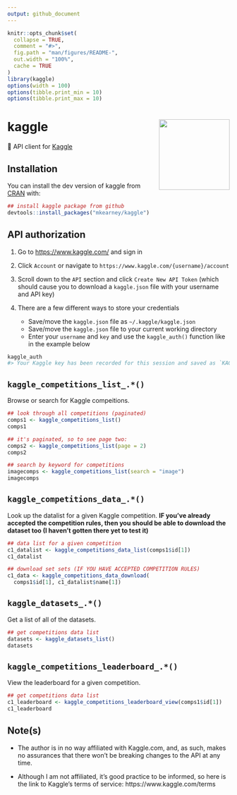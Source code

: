 ```yaml
---
output: github_document
---
```


<!-- README.md is generated from README.Rmd. Please edit that file -->

```r
knitr::opts_chunk$set(
  collapse = TRUE,
  comment = "#>",
  fig.path = "man/figures/README-",
  out.width = "100%", 
  cache = TRUE
)
library(kaggle)
options(width = 100)
options(tibble.print_min = 10)
options(tibble.print_max = 10)
```
# kaggle <img src="man/figures/logo.png" width="160px" align="right" />

🏁 API client for [Kaggle](https://www.kaggle.com)

## Installation

You can install the dev version of kaggle from [CRAN](https://github.com/mkearney/kaggle) with:

``` r
## install kaggle package from github
devtools::install_packages("mkearney/kaggle")
```

## API authorization

1. Go to [https://www.kaggle.com/](kaggle.com) and sign in

1. Click `Account` or navigate to `https://www.kaggle.com/{username}/account`

1. Scroll down to the `API` section and click `Create New API Token` (which should cause you to download a `kaggle.json` file with your username and API key)

1. There are a few different ways to store your credentials

   + Save/move the `kaggle.json` file as `~/.kaggle/kaggle.json`
   + Save/move the `kaggle.json` file to your current working directory
   + Enter your `username` and `key` and use the `kaggle_auth()` function like in the example below

```r
kaggle_auth
#> Your Kaggle key has been recorded for this session and saved as `KAGGLE_PAT` environment variable for future sessions.
```


## `kaggle_competitions_list_.*()`

Browse or search for Kaggle compeitions.

```r
## look through all competitions (paginated)
comps1 <- kaggle_competitions_list()
comps1 

## it's paginated, so to see page two:
comps2 <- kaggle_competitions_list(page = 2)
comps2

## search by keyword for competitions
imagecomps <- kaggle_competitions_list(search = "image")
imagecomps
```

## `kaggle_competitions_data_.*()`

Look up the datalist for a given Kaggle competition. **IF you've already accepted the competition rules, then you should be able to download the dataset too (I haven't gotten there yet to test it)**

```r
## data list for a given competition
c1_datalist <- kaggle_competitions_data_list(comps1$id[1])
c1_datalist

## download set sets (IF YOU HAVE ACCEPTED COMPETITION RULES)
c1_data <- kaggle_competitions_data_download(
  comps1$id[1], c1_datalist$name[1])
```

## `kaggle_datasets_.*()`

Get a list of all of the datasets.

```r
## get competitions data list
datasets <- kaggle_datasets_list()
datasets
```


## `kaggle_competitions_leaderboard_.*()`

View the leaderboard for a given competition.

```r
## get competitions data list
c1_leaderboard <- kaggle_competitions_leaderboard_view(comps1$id[1])
c1_leaderboard
```


## Note(s)

+ The author is in no way affiliated with Kaggle.com, and, as such, makes no 
assurances that there won't be breaking changes to the API at any time.

+ Although I am not affiliated, it's good practice to be informed, so here is 
the link to Kaggle's terms of service: https://www.kaggle.com/terms

